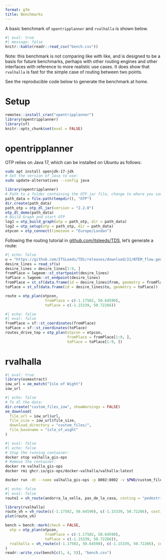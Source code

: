```yaml
---
format: gfm
title: Benchmarks
---
```


A basic benchmark of `opentripplanner` and `rvalhalla` is shown below.

```r
#| eval: true
#| message: false
knitr::kable(readr::read_csv("bench.csv"))
```

Note: this benchmark is not comparing like with like, and is designed to be a basis for future benchmarks, perhaps with other routing engines and other interfaces with reference to more realistic use cases.
It does show that `rvalhalla` is fast for the simple case of routing between two points.

See the reproducible code below to generate the benchmark at home.

# Setup


```r
remotes::install_cran("opentripplanner")
library(opentripplanner)
library(sf)
knitr::opts_chunk$set(eval = FALSE)
```


# opentripplanner

OTP relies on Java 17, which can be installed on Ubuntu as follows:

```bash
sudo apt install openjdk-17-jdk
# Set the version of Java to use:
sudo update-alternatives --config java
```


```r
library(opentripplanner)
# Path to a folder containing the OTP.jar file, change to where you saved the file.
path_data = file.path(tempdir(), "OTP")
dir.create(path_data)
path_otp = otp_dl_jar(version = "2.2.0")
otp_dl_demo(path_data)
# Build Graph and start OTP
log1 = otp_build_graph(otp = path_otp, dir = path_data)
log2 = otp_setup(otp = path_otp, dir = path_data)
otpcon = otp_connect(timezone = "Europe/London")
```

Following the routing tutorial in [github.com/itsleeds/TDS](https://github.com/ITSLeeds/TDS/blob/ff0c7346d2f872539faae11224aaa76b79e8c2b6/practicals/6-routing.Rmd), let's generate a route:


```r
#| echo: false
u = "https://github.com/ITSLeeds/TDS/releases/download/22/NTEM_flow.geojson"
desire_lines = read_sf(u)
desire_lines = desire_lines[1:9, ]
fromPlace = lwgeom::st_startpoint(desire_lines)
toPlace = lwgeom::st_endpoint(desire_lines)
fromPlace = st_sf(data.frame(id = desire_lines$from, geometry = fromPlace))
toPlace = st_sf(data.frame(id = desire_lines$to, geometry = toPlace))
```

```r
route = otp_plan(otpcon, 
                  fromPlace = c(-1.17502, 50.64590), 
                  toPlace = c(-1.15339, 50.72266))
```

```r
#| echo: false
#| eval: false
fromPlace = sf::st_coordinates(fromPlace)
toPlace = sf::st_coordinates(toPlace)
routes_drive_top = otp_plan(otpcon = otpcon,
                            fromPlace = fromPlace[1:9, ],
                            toPlace = toPlace[1:9, ])
```

# rvalhalla

```r
#| eval: true
library(osmextract)
iow_url = oe_match("Isle of Wight")
iow_url
```

```r
#| echo: false
# To dl the data:
dir.create("custom_files_iow", showWarnings = FALSE)
oe_download(
  file_url = iow_url$url,
  file_size = iow_url$file_size,
  download_directory = "custom_files/",
  file_basename = "isle_of_wight"
)

```

```bash
#| eval: false
#| echo: false
# Stop the running container:
docker stop valhalla_gis-ops
# Remove the container:
docker rm valhalla_gis-ops
docker rmi ghcr.io/gis-ops/docker-valhalla/valhalla:latest
```

```bash
docker run -dt --name valhalla_gis-ops -p 8002:8002 -v $PWD/custom_files:/custom_files -e tile_urls=https://download.geofabrik.de/europe/great-britain/england/isle-of-wight-latest.osm.pbf ghcr.io/gis-ops/docker-valhalla/valhalla:latest
```

```r
#| echo: false
#| eval: false
route1 = vh_route(andorra_la_vella, pas_de_la_casa, costing = "pedestrian")
```

```r
library(rvalhalla)
route_vh = vh_route(c(-1.17502, 50.64590), c(-1.15339, 50.72266), costing = "pedestrian")
plot(route_vh)
```


```r
bench = bench::mark(check = FALSE,
  otp = otp_plan(otpcon, 
                  fromPlace = c(-1.17502, 50.64590), 
                  toPlace = c(-1.15339, 50.72266)),
  rvalhalla = vh_route(c(-1.17502, 50.64590), c(-1.15339, 50.72266), costing = "pedestrian")
)
readr::write_csv(bench[c(1, 4, 5)], "bench.csv")
```
